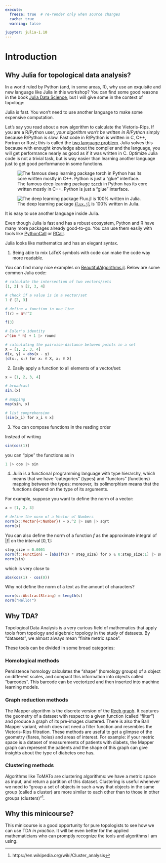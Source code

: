 ```yaml
---
execute:
  freeze: true  # re-render only when source changes
  cache: true
  warning: false

jupyter: julia-1.10
---
```


# Introduction

## Why Julia for topological data analysis?

In a world ruled by Python (and, in some areas, R), why use an exquisite and new language like Julia in this workshop? You can find some good reasons in the book [Julia Data Science](https://juliadatascience.io/programmers), but I will give some in the context of topology:

::: {.callout-tip title="Reason 1"}

Julia is fast. You won't need to use another language to make some expensive computation.

:::

Let's say you read about a new algorithm to calculate the Vietoris-Rips. If you are a R/Python user, *your algorithm won't be written in R/Python* simply because R/Python is slow. Fast code in R/Python is written in C, C++, Fortran or Rust; this is called the [two language problem](https://juliadatascience.io/julia_accomplish#sec:two_language). Julia solves this because with enought knowledge about the compiler and the language, you will get performance nearly as good as if it was written in C. Optimize Julia code is not a trivial task, but is way easier than learning another language just to get good performance in some functions.

![The famous deep learning package [`torch`](https://github.com/pytorch/pytorch) in Python has its core written mostly in C++. Python is just a "glue" interface.](images/intro/torch.png)

![The deep learning package [`Flux.jl`](https://github.com/FluxML/Flux.jl) is 100% written in Julia.](images/intro/flux.png)

::: {.callout-tip title="Reason 2"}

It is easy to use another language inside Julia.

:::

Even though Julia is fast and has a robust ecosystem, Python and R have many more packages already good-to-go. You can use them easily with tools like [PythonCall](https://github.com/JuliaPy/PythonCall.jl) or [RCall](https://github.com/JuliaInterop/RCall.jl).

::: {.callout-tip title="Reason 3"}

Julia looks like mathematics and has an elegant syntax.

:::

1) Being able to mix LaTeX symbols with code can make the code way more readable.

You can find many nice examples on [BeautifulAlgorithms.jl](https://github.com/mossr/BeautifulAlgorithms.jl). Below are some common Julia code:

```julia
# calculate the intersection of two vectors/sets
[1, 2] ∩ [2, 3, 4]
```

```julia
# check if a value is in a vector/set
1 ∉ [2, 3]
```

```julia
# define a function in one line
f(r) = π*r^2

f(3)
```

```julia
# Euler's identity
ℯ^(im * π) + 1 |> round
```

```julia
# calculating the pairwise-distance between points in a set
X = [1, 2, 3, 4]
d(x, y) = abs(x - y)
[d(xᵢ, xⱼ) for xᵢ ∈ X, xⱼ ∈ X]
```

2) Easily apply a function to all elements of a vector/set:

```julia
x = [1, 2, 3, 4]

# broadcast
sin.(x)
```

```julia
# mapping
map(sin, x)
```

```julia
# list comprehension
[sin(x_i) for x_i ∈ x]
```

3) You can compose functions in the reading order 

Instead of writing

```julia
sin(cos(1))
```

you can "pipe" the functions as in

```julia
1 |> cos |> sin
```

4) Julia is a functional programming language with type hierarchy, which means that we have "categories" (types) and "functors" (functions) mapping between the types; moreover, its polimorphism means that the functions depend on the type of its arguments.

For example, suppose you want to define the norm of a vector:

```julia
x = [1, 2, 3]

# define the norm of a Vector of Numbers
norm(x::Vector{<:Number}) = x.^2 |> sum |> sqrt
norm(x)
```

You can also define the norm of a function $f$ as the approximate integral of $|f|$ on the interval $[0, 1]$:

```julia
step_size = 0.0001
norm(f::Function) = [abs(f(x) * step_size) for x ∈ 0:step_size:1] |> sum
norm(sin)
```

which is very close to

```julia
abs(cos(1) - cos(0))
```

Why not define the norm of a text as the amount of characters?

```julia
norm(s::AbstractString) = length(s)
norm("Hello!")
```

## Why TDA?

Topological Data Analysis is a very curious field of mathematics that apply tools from topology and algebraic topology in the study of datasets. By "datasets", we almost always mean "finite metric space".

These tools can be divided in some broad categories:

### Homological methods

Persistence homology calculates the "shape" (homology groups) of a object on different scales, and compact this information into objects called "barcodes". This barcode can be vectorized and then inserted into machine learning models.

### Graph reduction methods

The Mapper algorithm is the discrete version of the [Reeb graph](https://en.wikipedia.org/wiki/Reeb_graph). It captures the geometry of a dataset with respect to a given function (called "filter") and produce a graph of its pre-images clustered. There is also the Ball Mapper variant, which does not need a filter function and resembles the Vietoris-Rips filtration. These methods are useful to get a glimpse of the geometry (flares, holes) and areas of interest. For example: if your metric space is a dataset of measurements of patients with diabets, the Mapper graph can represent the patients and the shape of this graph can give insights about the type of diabetes one has.

### Clustering methods

Algorithms like ToMATo are clustering algorithms: we have a metric space as input, and return a partition of this dataset. Clustering is useful whenever we need to "group a set of objects in such a way that objects in the same group (called a cluster) are more similar to each other than to those in other groups (clusters)"^[https://en.wikipedia.org/wiki/Cluster_analysis].

## Why this minicourse?

This minicourse is a good opportunity for pure topologists to see how we can use TDA *in practice*. It will be even better for the applied mathematicians who can promptly recognize the tools and algorithms I am using.
